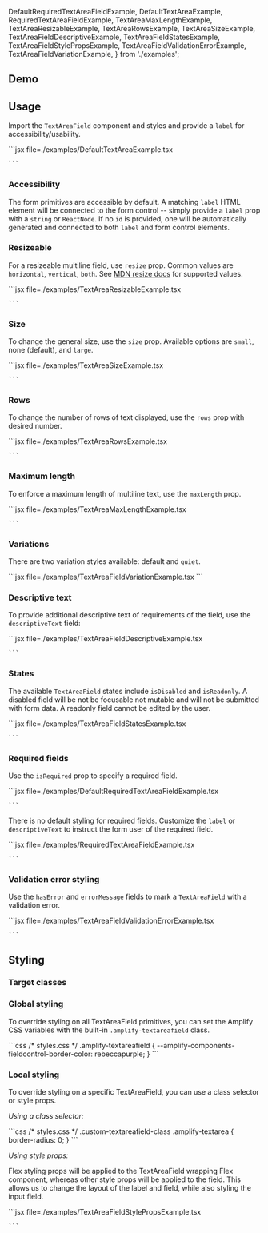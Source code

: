 
  DefaultRequiredTextAreaFieldExample,
  DefaultTextAreaExample,
  RequiredTextAreaFieldExample,
  TextAreaMaxLengthExample,
  TextAreaResizableExample,
  TextAreaRowsExample,
  TextAreaSizeExample,
  TextAreaFieldDescriptiveExample,
  TextAreaFieldStatesExample,
  TextAreaFieldStylePropsExample,
  TextAreaFieldValidationErrorExample,
  TextAreaFieldVariationExample,
} from './examples';

## Demo

<TextAreaFieldDemo />

## Usage

Import the `TextAreaField` component and styles and provide a `label` for accessibility/usability.

<Example>
  <DefaultTextAreaExample />
  <ExampleCode>
    ```jsx file=./examples/DefaultTextAreaExample.tsx
    
    ```

  </ExampleCode>
</Example>

### Accessibility

The form primitives are accessible by default. A matching `label` HTML element will be connected to the form control -- simply provide a `label` prop with a `string` or `ReactNode`. If no `id` is provided, one will be automatically generated and connected to both `label` and form control elements.

### Resizeable

For a resizeable multiline field, use `resize` prop. Common values are `horizontal`, `vertical`, `both`. See [MDN resize docs](https://developer.mozilla.org/en-US/docs/Web/CSS/resize) for supported values.

<Example>
  <TextAreaResizableExample />
  <ExampleCode>
    ```jsx file=./examples/TextAreaResizableExample.tsx

    ```

  </ExampleCode>
</Example>

### Size

To change the general size, use the `size` prop. Available options are `small`, none (default), and `large`.

<Example>
  <TextAreaSizeExample />
  <ExampleCode>
    ```jsx file=./examples/TextAreaSizeExample.tsx

    ```

  </ExampleCode>
</Example>

### Rows

To change the number of rows of text displayed, use the `rows` prop with desired number.

<Example>
  <TextAreaRowsExample />
  <ExampleCode>
    ```jsx file=./examples/TextAreaRowsExample.tsx

    ```

  </ExampleCode>
</Example>

### Maximum length

To enforce a maximum length of multiline text, use the `maxLength` prop.

<Example>
  <TextAreaMaxLengthExample />
  <ExampleCode>
    ```jsx file=./examples/TextAreaMaxLengthExample.tsx

    ```

  </ExampleCode>
</Example>

### Variations

There are two variation styles available: default and `quiet`.

<Example>
  <TextAreaFieldVariationExample />
  <ExampleCode>
  ```jsx file=./examples/TextAreaFieldVariationExample.tsx
  ```
  </ExampleCode>

</Example>

### Descriptive text

To provide additional descriptive text of requirements of the field, use the `descriptiveText` field:

<Example>
  <TextAreaFieldDescriptiveExample />
  <ExampleCode>
    ```jsx file=./examples/TextAreaFieldDescriptiveExample.tsx

    ```

  </ExampleCode>
</Example>

### States

The available `TextAreaField` states include `isDisabled` and `isReadonly`. A disabled field will be not be focusable not mutable and will not be submitted with form data. A readonly field cannot be edited by the user.

<Example>
  <TextAreaFieldStatesExample />
  <ExampleCode>
    ```jsx file=./examples/TextAreaFieldStatesExample.tsx

    ```

  </ExampleCode>
</Example>

### Required fields

Use the `isRequired` prop to specify a required field.

<Example>
  <DefaultRequiredTextAreaFieldExample />
  <ExampleCode>
    ```jsx file=./examples/DefaultRequiredTextAreaFieldExample.tsx

    ```

  </ExampleCode>
</Example>

There is no default styling for required fields. Customize the `label` or `descriptiveText` to instruct the form user of the required field.

<Example>
  <RequiredTextAreaFieldExample />
  <ExampleCode>
    ```jsx file=./examples/RequiredTextAreaFieldExample.tsx

    ```

  </ExampleCode>
</Example>

### Validation error styling

Use the `hasError` and `errorMessage` fields to mark a `TextAreaField` with a validation error.

<Example>
  <TextAreaFieldValidationErrorExample />
  <ExampleCode>
    ```jsx file=./examples/TextAreaFieldValidationErrorExample.tsx

    ```

  </ExampleCode>
</Example>

## Styling

### Target classes

<ComponentClassTable componentName="TextAreaField" />

### Global styling

To override styling on all TextAreaField primitives, you can set the Amplify CSS variables with the built-in `.amplify-textareafield` class.

<Example>
  <TextAreaField
    label="Globally styled field"
    className="globally-styled-textareafield"
  />
  <ExampleCode>
    ```css
    /* styles.css */
    .amplify-textareafield {
      --amplify-components-fieldcontrol-border-color: rebeccapurple;
    }
    ```
  </ExampleCode>
</Example>

### Local styling

To override styling on a specific TextAreaField, you can use a class selector or style props.

_Using a class selector:_

<Example>
  <TextAreaField className="custom-textareafield-class" label="Square field" />
  <ExampleCode>
    ```css
    /* styles.css */
    .custom-textareafield-class .amplify-textarea {
      border-radius: 0;
    }
    ```
  </ExampleCode>
</Example>

_Using style props:_

Flex styling props will be applied to the TextAreaField wrapping Flex component, whereas other style props will be applied to the field. This allows us to change the layout of the label and field, while also styling the input field.

<Example>
  <TextAreaFieldStylePropsExample />
  <ExampleCode>
    ```jsx file=./examples/TextAreaFieldStylePropsExample.tsx

    ```

  </ExampleCode>
</Example>
